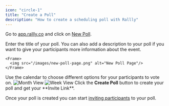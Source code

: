 ```yaml
---
icon: "circle-1"
title: "Create a Poll"
description: "How to create a scheduling poll with Rallly"
---
```


Go to [app.rallly.co](https://app.rallly.co) and click
on [New Poll](https://app.rallly.co/new).

<Steps>
  <Step title="Enter Event Details">
    Enter the title of your poll. You can also add a description to your poll if
    you want to give your participants more information about the event.

    <Frame>
      <img src="/images/new-poll-page.png" alt="New Poll Page"/>
    </Frame>

  </Step>
  <Step title="Select Dates or Times">
    Use the calendar to choose different options for your participants to vote on.
    <Tabs>
      <Tab title="Month View">
        <Frame caption="Use Month View to select dates or create repeating time slots">
          <img src="/images/month-view.png" alt="Month View"/>
        </Frame>
      </Tab>
      <Tab title="Week View">
        <Frame caption="Use Week View to draw time slot options on a calendar">
          <img src="/images/week-view.png" alt="Week View"/>
        </Frame>
      </Tab>
    </Tabs>
  </Step>
  <Step title="Click Create Poll">
    Click the <strong>Create Poll</strong> button to create your poll and get your **Invite Link**.
  </Step>
</Steps>

Once your poll is created you can start [inviting participants](/workflow/invite) to your poll.
